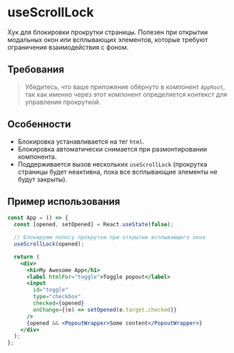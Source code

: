 <Overview>

# useScrollLock

Хук для блокировки прокрутки страницы. Полезен при открытии модальных окон или всплывающих элементов,
которые требуют ограничения взаимодействия с фоном.

</Overview>

## Требования

> Убедитесь, что ваше приложение обёрнуто в компонент `AppRoot`, так как именно через этот компонент
> определяется контекст для управления прокруткой.

## Особенности

- Блокировка устанавливается на тег `html`.
- Блокировка автоматически снимается при размонтировании компонента.
- Поддерживается вызов нескольких `useScrollLock` (прокрутка страницы будет неактивна, пока все всплывающие элементы
  не будут закрыты).

## Пример использования

```jsx
const App = () => {
  const [opened, setOpened] = React.useState(false);

  // Блокируем полосу прокрутки при открытии всплывающего окна
  useScrollLock(opened);

  return (
    <div>
      <h1>My Awesome App</h1>
      <label htmlFor="toggle">Toggle popout</label>
      <input
        id="toggle"
        type="checkbox"
        checked={opened}
        onChange={(e) => setOpened(e.target.checked)}
      />
      {opened && <PopoutWrapper>Some content</PopoutWrapper>}
    </div>
  );
};
```
